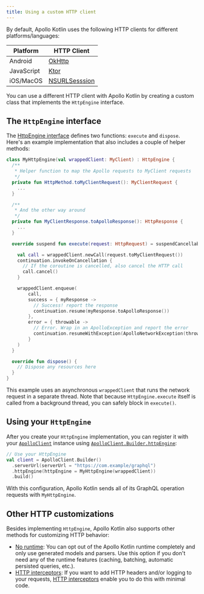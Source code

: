 ```yaml
---
title: Using a custom HTTP client
---
```


By default, Apollo Kotlin uses the following HTTP clients for different platforms/languages:

| Platform | HTTP Client |
|----------|-------------|
| Android  | [OkHttp](https://square.github.io/okhttp/) |
| JavaScript | [Ktor](https://ktor.io/) |
| iOS/MacOS | [NSURLSesssion](https://developer.apple.com/documentation/foundation/nsurlsession) |

You can use a different HTTP client with Apollo Kotlin by creating a custom class that implements the `HttpEngine` interface.

## The `HttpEngine` interface

The [HttpEngine interface](https://apollographql.github.io/apollo-kotlin/kdoc/apollo-runtime/com.apollographql.apollo3.network.http/-http-engine/index.html) defines two functions: `execute` and `dispose`. Here's an example implementation that also includes a couple of helper methods:

```kotlin
class MyHttpEngine(val wrappedClient: MyClient) : HttpEngine {
  /**
   * Helper function to map the Apollo requests to MyClient requests
   */
  private fun HttpMethod.toMyClientRequest(): MyClientRequest {
    ...
  }

  /**
   * And the other way around
   */
  private fun MyClientResponse.toApolloResponse(): HttpResponse {
    ...
  }

  override suspend fun execute(request: HttpRequest) = suspendCancellableCoroutine { continuation ->

    val call = wrappedClient.newCall(request.toMyClientRequest())
    continuation.invokeOnCancellation {
      // If the coroutine is cancelled, also cancel the HTTP call
      call.cancel()
    }

    wrappedClient.enqueue(
        call,
        success = { myResponse ->
          // Success! report the response
          continuation.resume(myResponse.toApolloResponse())
        },
        error = { throwable ->
          // Error. Wrap in an ApolloException and report the error
          continuation.resumeWithException(ApolloNetworkException(throwable))
        }
    )
  }

  override fun dispose() {
    // Dispose any resources here
  }
}
```

This example uses an asynchronous `wrappedClient` that runs the network request in a separate thread. Note that because `HttpEngine.execute` itself is called from a background thread, you can safely block in `execute()`.

## Using your `HttpEngine`

After you create your `HttpEngine` implementation, you can register it with your [`ApolloClient`](https://apollographql.github.io/apollo-kotlin/kdoc/apollo-runtime/com.apollographql.apollo3/-apollo-client/index.html) instance using [`ApolloClient.Builder.httpEngine`](https://apollographql.github.io/apollo-kotlin/kdoc/apollo-runtime/com.apollographql.apollo3/-apollo-client/-builder/http-engine.html):

```kotlin
// Use your HttpEngine
val client = ApolloClient.Builder()
  .serverUrl(serverUrl = "https://com.example/graphql")
  .httpEngine(httpEngine = MyHttpEngine(wrappedClient))
  .build()
```

With this configuration, Apollo Kotlin sends all of its GraphQL operation requests with `MyHttpEngine`.

## Other HTTP customizations

Besides implementing `HttpEngine`, Apollo Kotlin also supports other methods for customizing HTTP behavior:

* [No runtime](no-runtime): You can opt out of the Apollo Kotlin runtime completely and only use generated models and parsers. Use this option if you don't need any of the runtime features (caching, batching, automatic persisted queries, etc.).
* [HTTP interceptors](https://apollographql.github.io/apollo-kotlin/kdoc/apollo-runtime/com.apollographql.apollo3.network.http/-http-interceptor/index.html): If you want to add HTTP headers and/or logging to your requests, [HTTP interceptors](https://apollographql.github.io/apollo-kotlin/kdoc/apollo-runtime/com.apollographql.apollo3.network.http/-http-interceptor/index.html) enable you to do this with minimal code.
